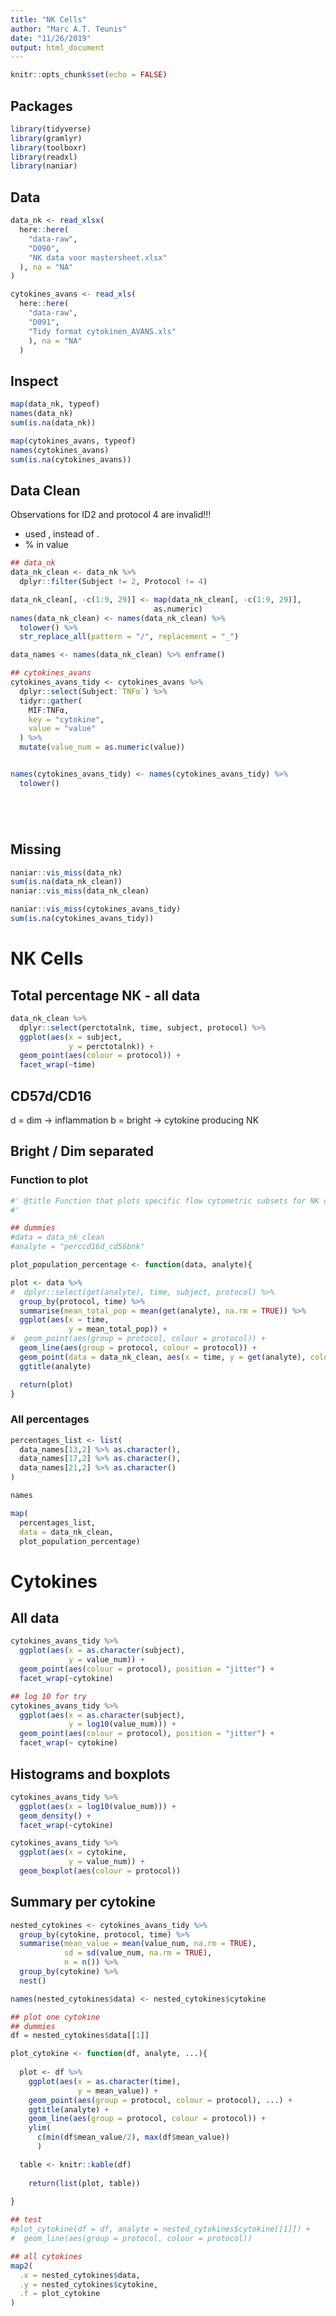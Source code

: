 ```yaml
---
title: "NK Cells"
author: "Marc A.T. Teunis"
date: "11/26/2019"
output: html_document
---
```


```r
knitr::opts_chunk$set(echo = FALSE)
```

## Packages
```r
library(tidyverse)
library(gramlyr)
library(toolboxr)
library(readxl)
library(naniar)
```

## Data
```r
data_nk <- read_xlsx(
  here::here(
    "data-raw",
    "D090",
    "NK data voor mastersheet.xlsx"
  ), na = "NA"
)

cytokines_avans <- read_xls(
  here::here(
    "data-raw",
    "D091",
    "Tidy format cytokinen_AVANS.xls"
    ), na = "NA"
  )


```

## Inspect
```r
map(data_nk, typeof)
names(data_nk)
sum(is.na(data_nk))

map(cytokines_avans, typeof)
names(cytokines_avans)
sum(is.na(cytokines_avans))
```

## Data Clean

Observations for ID2 and protocol 4 are invalid!!!

 - used , instead of .
 - % in value

```r
## data_nk
data_nk_clean <- data_nk %>%
  dplyr::filter(Subject != 2, Protocol != 4)

data_nk_clean[, -c(1:9, 29)] <- map(data_nk_clean[, -c(1:9, 29)],
                                as.numeric)
names(data_nk_clean) <- names(data_nk_clean) %>%
  tolower() %>%
  str_replace_all(pattern = "/", replacement = "_")

data_names <- names(data_nk_clean) %>% enframe()

## cytokines_avans
cytokines_avans_tidy <- cytokines_avans %>%
  dplyr::select(Subject:`TNFα`) %>%
  tidyr::gather(
    MIF:TNFα,
    key = "cytokine",
    value = "value"
  ) %>%
  mutate(value_num = as.numeric(value))


names(cytokines_avans_tidy) <- names(cytokines_avans_tidy) %>%
  tolower()






```

## Missing 
```r
naniar::vis_miss(data_nk)
sum(is.na(data_nk_clean))
naniar::vis_miss(data_nk_clean)

naniar::vis_miss(cytokines_avans_tidy)
sum(is.na(cytokines_avans_tidy))

```

# NK Cells

## Total percentage NK - all data
```r
data_nk_clean %>%
  dplyr::select(perctotalnk, time, subject, protocol) %>%
  ggplot(aes(x = subject,
             y = perctotalnk)) +
  geom_point(aes(colour = protocol)) +
  facet_wrap(~time)

```

## CD57d/CD16

d = dim -> inflammation
b = bright -> cytokine producing NK

## Bright / Dim separated

### Function to plot
```r
#' @title Function that plots specific flow cytometric subsets for NK cells
#'

## dummies
#data = data_nk_clean
#analyte = "perccd16d_cd56bnk"

plot_population_percentage <- function(data, analyte){

plot <- data %>%
#  dplyr::select(get(analyte), time, subject, protocol) %>%
  group_by(protocol, time) %>%
  summarise(mean_total_pop = mean(get(analyte), na.rm = TRUE)) %>%
  ggplot(aes(x = time,
             y = mean_total_pop)) +
#  geom_point(aes(group = protocol, colour = protocol)) +
  geom_line(aes(group = protocol, colour = protocol)) +
  geom_point(data = data_nk_clean, aes(x = time, y = get(analyte), colour = protocol), position = "jitter") +
  ggtitle(analyte)

  return(plot)
}

```

### All percentages
```r
percentages_list <- list(
  data_names[13,2] %>% as.character(),
  data_names[17,2] %>% as.character(),
  data_names[21,2] %>% as.character()
)

names

map(
  percentages_list,
  data = data_nk_clean,
  plot_population_percentage)

```

# Cytokines 

## All data
```r
cytokines_avans_tidy %>%
  ggplot(aes(x = as.character(subject),
             y = value_num)) + 
  geom_point(aes(colour = protocol), position = "jitter") +
  facet_wrap(~cytokine)

## log 10 for try
cytokines_avans_tidy %>%
  ggplot(aes(x = as.character(subject),
             y = log10(value_num))) + 
  geom_point(aes(colour = protocol), position = "jitter") +
  facet_wrap(~ cytokine)

```

## Histograms and boxplots
```r
cytokines_avans_tidy %>%
  ggplot(aes(x = log10(value_num))) + 
  geom_density() +
  facet_wrap(~cytokine)

cytokines_avans_tidy %>%
  ggplot(aes(x = cytokine,
             y = value_num)) + 
  geom_boxplot(aes(colour = protocol))

```

## Summary per cytokine
```r

nested_cytokines <- cytokines_avans_tidy %>%
  group_by(cytokine, protocol, time) %>%
  summarise(mean_value = mean(value_num, na.rm = TRUE),
            sd = sd(value_num, na.rm = TRUE),
            n = n()) %>% 
  group_by(cytokine) %>%
  nest()

names(nested_cytokines$data) <- nested_cytokines$cytokine

## plot one cytokine
## dummies
df = nested_cytokines$data[[1]]

plot_cytokine <- function(df, analyte, ...){
  
  plot <- df %>%
    ggplot(aes(x = as.character(time),
               y = mean_value)) +
    geom_point(aes(group = protocol, colour = protocol), ...) +
    ggtitle(analyte) +
    geom_line(aes(group = protocol, colour = protocol)) +
    ylim(
      c(min(df$mean_value/2), max(df$mean_value))
      )

  table <- knitr::kable(df)
  
    return(list(plot, table))
  
} 

## test
#plot_cytokine(df = df, analyte = nested_cytokines$cytokine[[1]]) +
#  geom_line(aes(group = protocol, colour = protocol))

## all cytokines
map2(
  .x = nested_cytokines$data,
  .y = nested_cytokines$cytokine,
  .f = plot_cytokine
)


```






